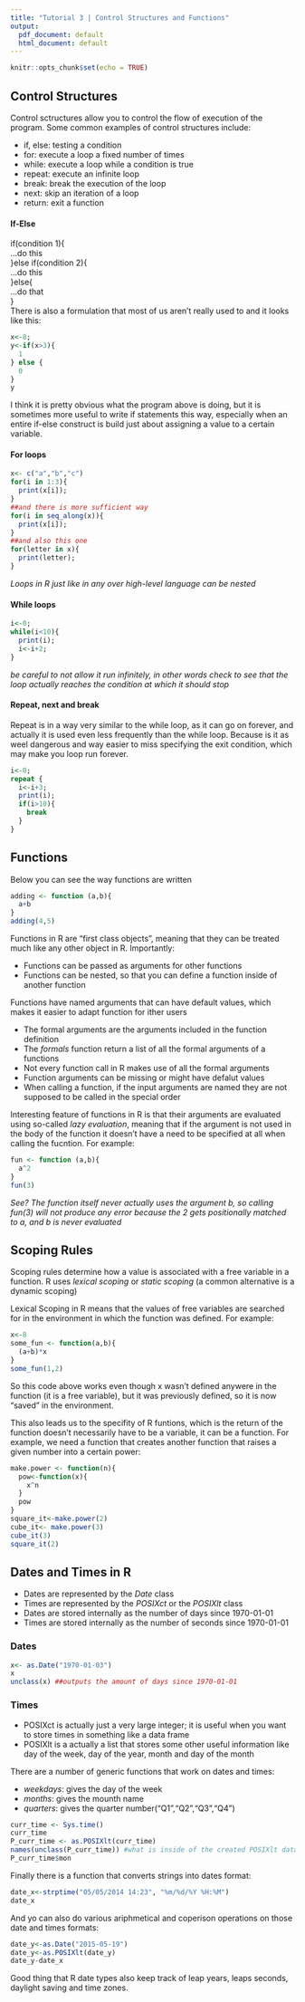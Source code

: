 ```yaml
---
title: "Tutorial 3 | Control Structures and Functions"
output:
  pdf_document: default
  html_document: default
---
```


```r
knitr::opts_chunk$set(echo = TRUE)
```

## **Control Structures**

Control sctructures allow you to control the flow of execution of the program.
Some common examples of control structures include:

- if, else: testing a condition
- for: execute a loop a fixed number of times
- while: execute a loop while a condition is true
- repeat: execute an infinite loop
- break: break the execution of the loop
- next: skip an iteration of a loop
- return: exit a function

#### **If-Else**

if(condition 1){  
...do this  
}else if(condition 2){  
...do this  
}else{  
...do that  
}  
There is also a formulation that most of us aren't really used to and it looks like this:
```r
x<-8;
y<-if(x>3){
  1
} else {
  0
}
y
```
I think it is pretty obvious what the program above is doing, but it is sometimes more useful to write if statements this way, especially when an entire if-else construct is build just about assigning a value to a certain variable.

#### **For loops**
```r
x<- c("a","b","c")
for(i in 1:3){
  print(x[i]);
}
##and there is more sufficient way
for(i in seq_along(x)){
  print(x[i]);
}
##and also this one
for(letter in x){
  print(letter);
}
```

*Loops in R just like in any over high-level language can be nested*

#### **While loops**
```r
i<-0;
while(i<10){
  print(i);
  i<-i+2;
}
```

*be careful to not allow it run infinitely, in other words check to see that the loop actually reaches the condition at which it should stop*

#### **Repeat, next and break**

Repeat is in a way very similar to the while loop, as it can go on forever, and actually it is used even less frequently than the while loop. Because is it as weel dangerous and way easier to miss specifying the exit condition, which may make you loop run forever.
```r
i<-0;
repeat {
  i<-i+3;
  print(i);
  if(i>10){
    break
  }
}
```
## **Functions**

Below you can see the way functions are written
```r
adding <- function (a,b){
  a+b
}
adding(4,5)

```
Functions in R are "first class objects", meaning that they can be treated much like any other object in R. Importantly:

- Functions can be passed as arguments for other functions
- Functions can be nested, so that you can define a function inside of another function

Functions have named arguments that can have default values, which makes it easier to adapt function for ither users

- The formal arguments are the arguments included in the function definition
- The *formals* function return a list of all the formal arguments of a functions
- Not every function call in R makes use of all the formal arguments
- Function arguments can be missing or might have defalut values
- When calling a function, if the input arguments are named they are not supposed to be called in the special order

Interesting feature of functions in R is that their arguments are evaluated using so-called *lazy evaluation*, meaning that if the argument is not used in the body of the function it doesn't have a need to be specified at all when calling the fucntion. For example:
```r
fun <- function (a,b){
  a^2
}
fun(3)
```
*See? The function itself never actually uses the argument b, so calling fun(3) will not produce any error because the 2 gets positionally matched to a, and b is never evaluated*

## Scoping Rules

Scoping rules determine how a value is associated with a free variable in a function. R uses *lexical scoping* or *static scoping* (a common alternative is a dynamic scoping)

Lexical Scoping in R means that the values of free variables are searched for in the environment in which the function was defined.
For example: 
```r
x<-8
some_fun <- function(a,b){
  (a+b)*x
}
some_fun(1,2)
```

So this code above works even though x wasn't defined anywere in the function (it is a free variable), but it was previously defined, so it is now "saved" in the environment.

This also leads us to the specifity of R funtions, which is the return of the function doesn't necessarily have to be a variable, it can be a function. For example, we need a function that creates another function that raises a given number into a certain power:
```r
make.power <- function(n){
  pow<-function(x){
    x^n
  }
  pow
}
square_it<-make.power(2)
cube_it<- make.power(3)
cube_it(3)
square_it(2)
```

## Dates and Times in R

- Dates are represented by the *Date* class
- Times are represented by the *POSIXct* or the *POSIXlt* class
- Dates are stored internally as the number of days since 1970-01-01
- Times are stored internally as the number of seconds since 1970-01-01

### Dates 

```r
x<- as.Date("1970-01-03")
x
unclass(x) ##outputs the amount of days since 1970-01-01
```

### Times

- POSIXct is actually just a very large integer; it is useful when you want to store times in something like a data frame
- POSIXlt is a actually a list that stores some other useful information like day of the week,  day of the year, month and day of the month

There are a number of generic functions that work on dates and times:

- *weekdays*: gives the day of the week
- *months*: gives the mounth name
- *quarters*: gives the quarter number("Q1","Q2","Q3","Q4")

```r
curr_time <- Sys.time()
curr_time
P_curr_time <- as.POSIXlt(curr_time)
names(unclass(P_curr_time)) #what is inside of the created POSIXlt data frame
P_curr_time$mon
```

Finally there is a function that converts strings into dates format:
```r
date_x<-strptime("05/05/2014 14:23", "%m/%d/%Y %H:%M")
date_x
```

And yo can also do various ariphmetical and coperison operations on those date and times formats:
```r
date_y<-as.Date("2015-05-19")
date_y<-as.POSIXlt(date_y)
date_y-date_x
```

Good thing that R date types also keep track of leap years, leaps seconds, daylight saving and time zones.
